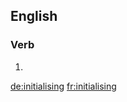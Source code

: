 ==English==

===Verb===
{{head|en}}

# {{present participle of|initialise|lang=en}}

[[de:initialising]]
[[fr:initialising]]